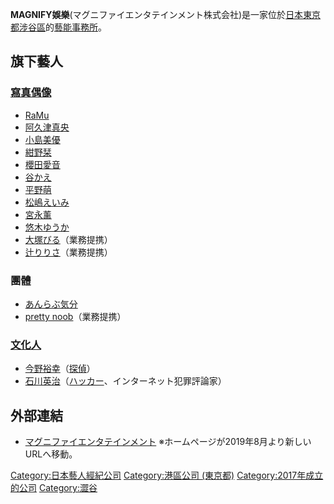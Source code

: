 {{translating|[[:ja:マグニファイエンタテインメント|:ja:マグニファイエンタテインメント]]||tpercent=|time=2021-04-03UTC07:54:18}}
{{Request translation|ja|}}
{{Infobox company 
| name     = MAGNIFY娛樂
| name_en  = マグニファイエンタテインメント株式会社
| logo     = 
| type     = [[株式会社|株式会社]]
| foundation       = 2017年(平成19年) 
| location         = [[日本|日本]][[東京都|東京都]][[涉谷區|涉谷區]][[涉谷|涉谷]]2-22-3涉谷東口大樓10樓
| key_people       = [[代表取締役|代表取締役]] 関口拓矢
| industry         = [[服務業|服務業]]
| products         = 
| revenue          = 
| operating_income = 
| net_income       = 
| num_employees    = 
| parent           = 
| divisions        = 
| subsid           = 
| homepage         = https://magnify.co.jp/
| footnotes        = 
}}

'''MAGNIFY娛樂'''(マグニファイエンタテインメント株式会社)是一家位於[[日本|日本]][[東京都|東京都]][[涉谷區|涉谷區]]的[[藝能事務所|藝能事務所]]。

== 旗下藝人 ==
=== [[寫真偶像|寫真偶像]] ===
* [[RaMu|RaMu]]
* [[阿久津真央|阿久津真央]]
* [[小島美優|小島美優]]
* [[紺野栞|紺野栞]]
* [[櫻田愛音|櫻田愛音]]
* [[谷かえ|谷かえ]]
* [[平野萌|平野萌]]
* [[松嶋えいみ|松嶋えいみ]]
* [[宮永薰|宮永薰]]
* [[悠木ゆうか|悠木ゆうか]]
* [[大塚びる|大塚びる]]（業務提携）
* [[橘更紗|辻りりさ]]（業務提携）

=== 團體 ===
* [[あんらぶ気分|あんらぶ気分]]
* [[pretty_noob|pretty noob]]（業務提携）

=== [[文化人|文化人]] ===
* [[今野裕幸|今野裕幸]]（[[探偵|探偵]]）
* [[石川英治|石川英治]]（[[ハッカー|ハッカー]]、インターネット犯罪評論家）

== 外部連結 ==
* [https://magnify.co.jp/ マグニファイエンタテインメント] {{Wayback|url=https://magnify.co.jp/ |date=20210520022646 }} ※ホームページが2019年8月より新しいURLへ移動。

[[Category:日本藝人經紀公司|Category:日本藝人經紀公司]]
[[Category:港區公司_(東京都)|Category:港區公司 (東京都)]]
[[Category:2017年成立的公司|Category:2017年成立的公司]]
[[Category:澀谷|Category:澀谷]]